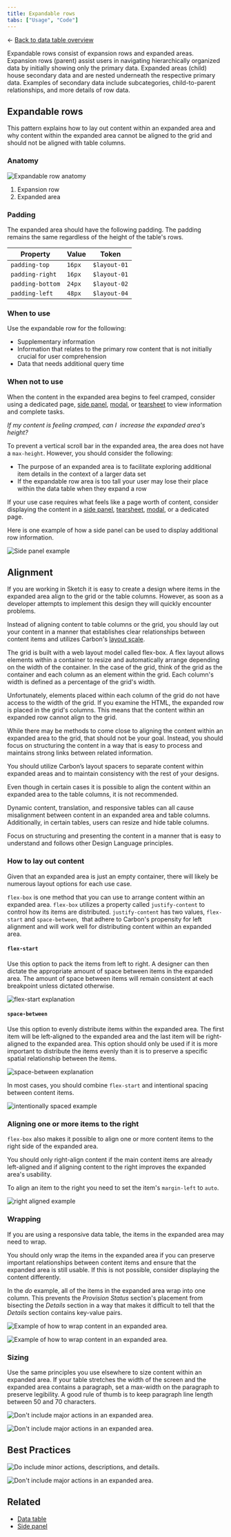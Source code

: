 ```yaml
---
title: Expandable rows
tabs: ["Usage", "Code"]
---
```


<- [Back to data table overview](https://pages.github.ibm.com/cdai-design/pal/components/data-table/overview) 

<PageDescription>

Expandable rows consist of expansion rows and expanded areas. Expansion rows (parent) assist users in navigating hierarchically organized data by initially showing only the primary data. Expanded areas (child) house secondary data and are nested underneath the respective primary data. Examples of secondary data include subcategories, child-to-parent relationships, and more details of row data.

</PageDescription>

## Expandable rows

This pattern explains how to lay out content within an expanded area and why content within the expanded area cannot be aligned to the grid and should not be aligned with table columns.

### Anatomy

![Expandable row anatomy](../images/expandable-row-anatomy.png)

1. Expansion row
2. Expanded area

### Padding

The expanded area should have the following padding. The padding remains the same regardless of the height of the table's rows.

| Property         | Value  | Token        |
| ---------------- | ------ | ------------ |
| `padding-top`    | `16px` | `$layout-01` |
| `padding-right`  | `16px` | `$layout-01` |
| `padding-bottom` | `24px` | `$layout-02` |
| `padding-left`   | `48px` | `$layout-04` |

### When to use

Use the expandable row for the following:

- Supplementary information
- Information that relates to the primary row content that is not initially crucial for user comprehension
- Data that needs additional query time

### When not to use

When the content in the expanded area begins to feel cramped, consider using a dedicated page, [side panel](https://www.carbondesignsystem.com/components/UI-shell-right-panel/usage), [modal](https://www.carbondesignsystem.com/components/modal/usage/), or [tearsheet](https://pages.github.ibm.com/cdai-design/pal/components/tearsheet/usage) to view information and complete tasks.

_If my content is feeling cramped, can I  increase the expanded area's height?_

To prevent a vertical scroll bar in the expanded area, the area does not have a `max-height`. However, you should consider the following:

- The purpose of an expanded area is to facilitate exploring additional item details in the context of a larger data set
- If the expandable row area is too tall your user may lose their place within the data table when they expand a row

If your use case requires what feels like a page worth of content, consider displaying the content in a [side panel](https://www.carbondesignsystem.com/components/UI-shell-right-panel/usage), [tearsheet](https://pages.github.ibm.com/cdai-design/pal/components/tearsheet/usage), [modal](https://www.carbondesignsystem.com/components/modal/usage), or a dedicated page.

Here is one example of how a side panel can be used to display additional row information.

![Side panel example](../images/expandable-row-side-panel.png)

## Alignment

If you are working in Sketch it is easy to create a design where items in the expanded area align to the grid or the table columns. However, as soon as a developer attempts to implement this design they will quickly encounter problems.

Instead of aligning content to table columns or the grid, you should lay out your content in a manner that establishes clear relationships between content items and utilizes Carbon's [layout scale](https://www.carbondesignsystem.com/guidelines/spacing/overview/#layout-scale).

<Accordion>
<AccordionItem title="Why can't I align my content to the grid?">
<Row>
<Column colMd={8} colLg={8} noGutterSm>
The grid is built with a web layout model called flex-box. A flex layout allows elements within a container to resize and automatically arrange depending on the width of the container. In the case of the grid, think of the grid as the container and each column as an element within the grid. Each column's width is defined as a percentage of the grid's width.<br />

Unfortunately, elements placed within each column of the grid do not have access to the width of the grid. If you examine the HTML, the expanded row is placed in the grid's columns. This means that the content within an expanded row cannot align to the grid.<br />

While there may be methods to come close to aligning the content within an expanded area to the grid, that should not be your goal. Instead, you should focus on structuring the content in a way that is easy to process and maintains strong links between related information.<br />

You should utilize Carbon’s layout spacers to separate content within expanded areas and to maintain consistency with the rest of your designs.

</Column>
</Row>
</AccordionItem>

<AccordionItem title="Can I align content to the table columns?">
<Row>
<Column colMd={8} colLg={8} noGutterSm>
Even though in certain cases it is possible to align the content within an expanded area to the table columns, it is not recommended.<br />

Dynamic content, translation, and responsive tables can all cause misalignment between content in an expanded area and table columns. Additionally, in certain tables, users can resize and hide table columns.<br />

Focus on structuring and presenting the content in a manner that is easy to understand and follows other Design Language principles.<br />

</Column>
</Row>
</AccordionItem>
</Accordion>

### How to lay out content

Given that an expanded area is just an empty container, there will likely be numerous layout options for each use case.

`flex-box` is one method that you can use to arrange content within an expanded area. `flex-box` utilizes a property called `justify-content` to control how its items are distributed. `justify-content` has two values, `flex-start` and `space-between`,  that adhere to Carbon's propensity for left alignment and will work well for distributing content within an expanded area.

#### `flex-start`

Use this option to pack the items from left to right. A designer can then dictate the appropriate amount of space between items in the expanded area. The amount of space between items will remain consistent at each breakpoint unless dictated otherwise.

![flex-start explanation](../images/expandable-row-flex-start-explanation.png)

#### `space-between`

Use this option to evenly distribute items within the expanded area. The first item will be left-aligned to the expanded area and the last item will be right-aligned to the expanded area. This option should only be used if it is more important to distribute the items evenly than it is to preserve a specific spatial relationship between the items.

![space-between explanation](../images/expandable-row-space-between-explanation.png)

In most cases, you should combine `flex-start` and intentional spacing between content items.

![intentionally spaced example](../images/expandable-row-intentional-spacing.png)

### Aligning one or more items to the right

`flex-box` also makes it possible to align one or more content items to the right side of the expanded area.

You should only right-align content if the main content items are already left-aligned and if aligning content to the right improves the expanded area's usability.

To align an item to the right you need to set the item's `margin-left` to `auto`.

![right aligned example](../images/expandable-row-right-aligned.png)

### Wrapping

If you are using a responsive data table, the items in the expanded area may need to wrap.

You should only wrap the items in the expanded area if you can preserve important relationships between content items and ensure that the expanded area is still usable. If this is not possible, consider displaying the content differently.

In the _do_ example, all of the items in the expanded area wrap into one column. This prevents the _Provision Status_ section's placement from bisecting the _Details_ section in a way that makes it difficult to tell that the _Details_ section contains key-value pairs.

<DoDontRow>

<DoDont type="do">

![Example of how to wrap content in an expanded area.](../images/expandable-row-wrapping-do-load-balancer.png)

</DoDont>

<DoDont type="dont">

![Example of how to wrap content in an expanded area.](../images/expandable-row-wrapping-don't-load-balancer.png)

</DoDont>

</DoDontRow>

### Sizing

Use the same principles you use elsewhere to size content within an expanded area. If your table stretches the width of the screen and the expanded area contains a paragraph, set a max-width on the paragraph to preserve legibility. A good rule of thumb is to keep paragraph line length between 50 and 70 characters.

<DoDontRow>

<DoDont>

![Don't include major actions in an expanded area.](../images/expandable-row-max-width.png)

</DoDont>

<DoDont type="dont">

![Don't include major actions in an expanded area.](../images/expandable-row-no-max-width.png)

</DoDont>

</DoDontRow>

## Best Practices

<DoDontRow>

<DoDont caption="Do use the expandable row to house more details, descriptions, and minor actions.">

![Do include minor actions, descriptions, and details.](../images/expandable-row-do-minor-actions.png)

</DoDont>

<DoDont type="dont" caption="Don't use the expandable row to hide important information or actions that are often used. ">

![Don't include major actions in an expanded area.](../images/expandable-row-dont-major-actions.png)

</DoDont>

</DoDontRow>

## Related

- [Data table](https://pages.github.ibm.com/cdai-design/pal/components/data-table/overview)
- [Side panel](https://pages.github.ibm.com/cdai-design/pal/components/side-panel/usage)

